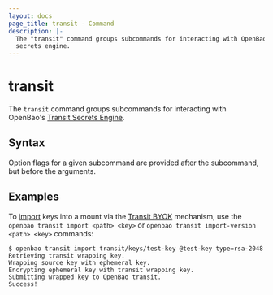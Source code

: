 ```yaml
---
layout: docs
page_title: transit - Command
description: |-
  The "transit" command groups subcommands for interacting with OpenBao's Transit
  secrets engine.
---
```


# transit

The `transit` command groups subcommands for interacting with OpenBao's
[Transit Secrets Engine](/vault/docs/secrets/transit).

## Syntax

Option flags for a given subcommand are provided after the subcommand, but before the arguments.

## Examples

To [import](/vault/docs/commands/transit/import) keys into a mount via the
[Transit BYOK](/vault/docs/secrets/transit#bring-your-own-key-byok)
mechanism, use the `openbao transit import <path> <key>` or
`openbao transit import-version <path> <key>` commands:

```
$ openbao transit import transit/keys/test-key @test-key type=rsa-2048
Retrieving transit wrapping key.
Wrapping source key with ephemeral key.
Encrypting ephemeral key with transit wrapping key.
Submitting wrapped key to OpenBao transit.
Success!
```
